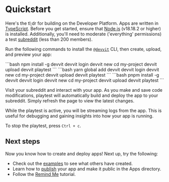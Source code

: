
# Quickstart

Here's the tl;dr for building on the Developer Platform. Apps are written in [TypeScript](https://www.typescriptlang.org/). Before you get started, ensure that [Node.js](https://nodejs.org/) (v18.18.2 or higher) is installed. Additionally, you'll need to moderate ('everything' permissions) a test [subreddit](https://mods.reddithelp.com/hc/en-us/articles/360001766991-How-to-create-a-subreddit) (less than 200 members).

Run the following commands to install the [`@devvit`](https://www.npmjs.com/package/devvit) CLI, then create, upload, and preview your app:

<Tabs>
  <TabItem value="npm" label="npm" default>
```bash
npm install -g devvit
devvit login
devvit new
cd my-project
devvit upload
devvit playtest <my-subreddit>
```
  </TabItem>
  <TabItem value="yarn" label="Yarn">
```bash
yarn global add devvit
devvit login
devvit new
cd my-project
devvit upload
devvit playtest <my-subreddit>
```
  </TabItem>
  <TabItem value="pnpm" label="pnpm" default>
```bash
pnpm install -g devvit
devvit login
devvit new
cd my-project
devvit upload
devvit playtest <my-subreddit>
```
  </TabItem>
</Tabs>

Visit your subreddit and interact with your app. As you make and save code modifications, playtest will automatically build and deploy the app to your subreddit. Simply refresh the page to view the latest changes.

While the playtest is active, you will be streaming logs from the app. This is useful for debugging and gaining insights into how your app is running.

To stop the playtest, press `Ctrl + c`.

## Next steps

Now you know how to create and deploy apps! Next up, try the following:

- Check out the [examples](examples/overview.mdx) to see what others have created.
- Learn how to [publish](dev_guide/#9-publish) your app and make it public in the Apps directory.
- Follow the [Remind Me](examples/tutorials/remind_me.md) tutorial.
